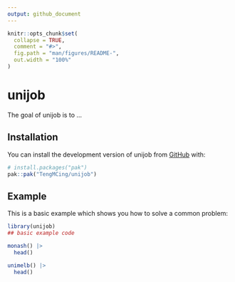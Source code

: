 ```yaml
---
output: github_document
---
```


<!-- README.md is generated from README.Rmd. Please edit that file -->

```r
knitr::opts_chunk$set(
  collapse = TRUE,
  comment = "#>",
  fig.path = "man/figures/README-",
  out.width = "100%"
)
```

# unijob

<!-- badges: start -->
<!-- badges: end -->

The goal of unijob is to ...

## Installation

You can install the development version of unijob from [GitHub](https://github.com/) with:

``` r
# install.packages("pak")
pak::pak("TengMCing/unijob")
```

## Example

This is a basic example which shows you how to solve a common problem:

```r
library(unijob)
## basic example code
```

```r
monash() |>
  head()
```

```r
unimelb() |>
  head()
```

